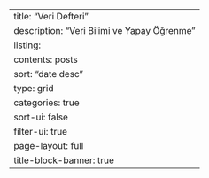 ---
title: "Veri Defteri"
description: "Veri Bilimi ve Yapay Öğrenme"
listing:
  contents: posts
  sort: "date desc"
  type: grid
  categories: true
  sort-ui: false
  filter-ui: true
page-layout: full
title-block-banner: true
---